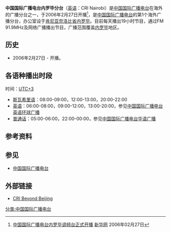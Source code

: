 {{广播电台
| 電臺名稱= 中国国际广播电台内罗毕分台
| 英文名稱= CRI Nairobi
| 原文名称= 
| 電臺圖片檔案= 
| 電臺圖片尺寸=  
| 電臺圖片名稱=
| 通称= 
| 缩写=  
| 所屬國家= {{KEN}}
| 總部所在= {{KEN}}[[奈洛比省|奈洛比省]][[内罗毕|内罗毕]]
| 播放地區= {{KEN}}[[奈洛比省|奈洛比省]][[内罗毕|内罗毕]]
| 開播日期= 2006年2月27日
| 停播日期= 
| 電臺呼號= 
| 类型= 
| 宗教= 
| 主要语言= [[普通话|普通话]]、[[斯瓦希里语|斯瓦希里语]]、[[英语|英语]]
| 使用频段= [[FM|FM]]
| 電臺口號= 
| 隶属= [[中国国际广播电台|中国国际广播电台]]
| 擁有者=
| 持股者=
| 董事长=  
| 前電臺名稱= 
| 被取代名稱= 
| 前頻道呼號= 
| 被取代呼號= 
| 集團同類頻道= 
| 重播服務頻道= 
| 電臺官方網站=
| 備註=
}}

'''中国国际广播电台内罗毕分台'''（[[英语|英语]]：CRI Nairobi）是[[中国国际广播电台|中国国际广播电台]]在海外的广播分台之一，于2006年2月27日开播<ref>[http://news.xinhuanet.com/world/2006-02/27/content_4236101.htm 中国国际广播电台内罗毕调频台正式开播] [[新华网|新华网]] 2006年02月27日</ref>，是[[中国国际广播电台|中国国际广播电台]]的第1个海外广播分台，办公室设于[[肯尼亚|肯尼亚]][[奈洛比省|奈洛比省]][[内罗毕|内罗毕]]。目前每天播出19小时节目，通过FM 91.9MHz及网络广播播出节目，广播范围覆盖[[内罗毕|内罗毕]]地区。

==历史==
*2006年2月27日 - 开播。

==各语种播出时段==
时间：[[UTC+3|UTC+3]]
*[[斯瓦希里语|斯瓦希里语]]：08:00-09:00，12:00-13:00，20:00-22:00
*[[英语|英语]]：06:00-08:00，09:00-12:00，13:00-20:00，参见[[中国国际广播电台英语环球广播|中国国际广播电台英语环球广播]]
*[[普通话|普通话]]：05:00-06:00，22:00-00:00，参见[[中国国际广播电台华语广播|中国国际广播电台华语广播]]

==参考资料==
{{reflist}}

==参见==
*[[中国国际广播电台|中国国际广播电台]]

==外部链接==
* [https://web.archive.org/web/20081212154002/http://www.cribeyondbeijing.com/ CRI Beyond Beijing]

{{中国国际广播电台}}

[[分类:中国国际广播电台|分类:中国国际广播电台]]